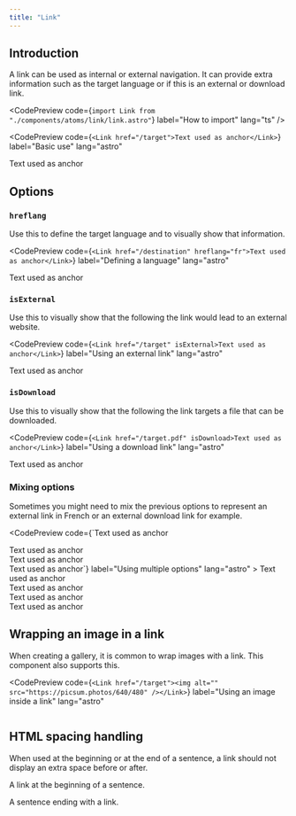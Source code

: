 ```yaml
---
title: "Link"
---
```




## Introduction

A link can be used as internal or external navigation. It can provide extra information such as the target language or if this is an external or download link.

<CodePreview
  code={`import Link from "./components/atoms/link/link.astro"`}
  label="How to import"
  lang="ts"
/>

<CodePreview
  code={`<Link href="/target">Text used as anchor</Link>`}
  label="Basic use"
  lang="astro"
>
  <Link href="/target">Text used as anchor</Link>
</CodePreview>

## Options

### `hreflang`

Use this to define the target language and to visually show that information.

<CodePreview
  code={`<Link href="/destination" hreflang="fr">Text used as anchor</Link>`}
  label="Defining a language"
  lang="astro"
>
  <Link href="/destination" hreflang="fr">Text used as anchor</Link>
</CodePreview>

### `isExternal`

Use this to visually show that the following the link would lead to an external website.

<CodePreview
  code={`<Link href="/target" isExternal>Text used as anchor</Link>`}
  label="Using an external link"
  lang="astro"
>
  <Link href="/target" isExternal>Text used as anchor</Link>
</CodePreview>

### `isDownload`

Use this to visually show that the following the link targets a file that can be downloaded.

<CodePreview
  code={`<Link href="/target.pdf" isDownload>Text used as anchor</Link>`}
  label="Using a download link"
  lang="astro"
>
  <Link href="/target.pdf" isDownload>Text used as anchor</Link>
</CodePreview>

### Mixing options

Sometimes you might need to mix the previous options to represent an external link in French or an external download link for example.

<CodePreview
  code={`<Link href="/destination.pdf" hreflang="fr" isDownload>Text used as anchor</Link>
<br />
<Link href="/destination" hreflang="fr" isExternal>Text used as anchor</Link>
<br />
<Link href="/target.pdf" isDownload isExternal>Text used as anchor</Link>
<br />
<Link href="/destination.pdf" hreflang="fr" isDownload isExternal>Text used as anchor</Link>`}
  label="Using multiple options"
  lang="astro"
>
  <Link href="/destination.pdf" hreflang="fr" isDownload>Text used as anchor</Link>
  <br />
  <Link href="/destination" hreflang="fr" isExternal>Text used as anchor</Link>
  <br />
  <Link href="/target.pdf" isDownload isExternal>Text used as anchor</Link>
  <br />
  <Link href="/destination.pdf" hreflang="fr" isDownload isExternal>Text used as anchor</Link>
</CodePreview>

## Wrapping an image in a link

When creating a gallery, it is common to wrap images with a link. This component also supports this.

<CodePreview
  code={`<Link href="/target"><img alt="" src="https://picsum.photos/640/480" /></Link>`}
  label="Using an image inside a link"
  lang="astro"
>
  <Link href="/target">
    <img alt="" src="https://picsum.photos/640/480" />
  </Link>
</CodePreview>

## HTML spacing handling

When used at the beginning or at the end of a sentence, a link should not display an extra space before or after.

<CodePreview label="No extra spaces">
  <p>
    <Link href="#destination">A link</Link> at the beginning of a sentence.
  </p>
  <p>
    A sentence ending with <Link href="#destination">a link</Link>.
  </p>
</CodePreview>

